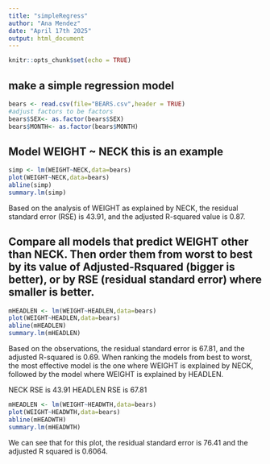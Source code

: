 ```yaml
---
title: "simpleRegress"
author: "Ana Mendez"
date: "April 17th 2025"
output: html_document
---
```


```r
knitr::opts_chunk$set(echo = TRUE)
```

## make a simple regression model

```r
bears <- read.csv(file="BEARS.csv",header = TRUE)
#adjust factors to be factors
bears$SEX<- as.factor(bears$SEX)
bears$MONTH<- as.factor(bears$MONTH)
```

## Model WEIGHT ~ NECK  this is an example  

```r
simp <- lm(WEIGHT~NECK,data=bears)
plot(WEIGHT~NECK,data=bears)
abline(simp)
summary.lm(simp)
```
Based on the analysis of WEIGHT as explained by NECK, the residual standard error (RSE) is 43.91, and the adjusted R-squared value is 0.87.

## Compare all models that predict WEIGHT other than NECK. Then order them from worst to best by its value of Adjusted-Rsquared (bigger is better), or by RSE (residual standard error) where smaller is better. 
```r
mHEADLEN <- lm(WEIGHT~HEADLEN,data=bears)
plot(WEIGHT~HEADLEN,data=bears)
abline(mHEADLEN)
summary.lm(mHEADLEN)
```

Based on the observations, the residual standard error is 67.81, and the adjusted R-squared is 0.69. When ranking the models from best to worst, the most effective model is the one where WEIGHT is explained by NECK, followed by the model where WEIGHT is explained by HEADLEN.

NECK RSE is 43.91
HEADLEN RSE is 67.81

```r
mHEADLEN <- lm(WEIGHT~HEADWTH,data=bears)
plot(WEIGHT~HEADWTH,data=bears)
abline(mHEADWTH)
summary.lm(mHEADWTH)
```

We can see that for this plot, the residual standard error is 76.41 and the adjusted R squared is 0.6064. 

